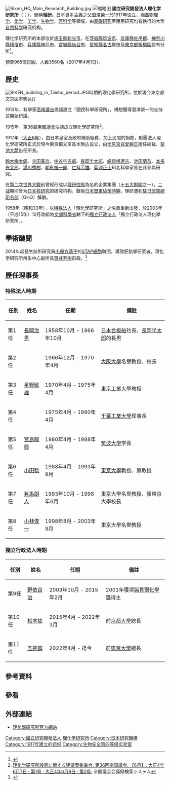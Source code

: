 {{Infobox Chinese
|pic=RIKEN logo.png
|picsize=64px
|kanji=理化学研究所
|kana=りかがくけんきゅうしょ
|romaji=Rikagaku Kenkyūsho
|kanji2=理研
|kana2=りけん
|romaji2=Riken
}}
[[File:Riken_HQ_Main_Research_Building.jpg|thumb]]
[[File:RIKEN_AICS_28.08.2011.jpg|缩略图]]
'''國立研究開發法人理化学研究所'''（{{lang-ja|理化学研究所}}；{{lang-en|Institute of Physical and Chemical Research}}），簡稱'''理研'''。日本資本主義之父[[澀澤榮一|澀澤榮一]]於1917年设立，涵蓋[[物理学|物理学]]、[[化学|化学]]、[[工学|工学]]、[[生物学|生物学]]、[[医学|医科学]]等領域，由[[基礎研究|基礎研究]]至應用研究均有執行的大型[[自然科学|自然科学]]研究机构。

理化学研究所的本部位於[[埼玉縣|埼玉縣]][[和光市|和光市]]，在[[茨城縣|茨城縣]][[筑波市|筑波市]]、[[兵庫縣|兵庫縣]][[佐用郡|佐用郡]]、[[神奈川縣|神奈川縣]][[横濱市|横濱市]]、[[兵庫縣|兵庫縣]][[神戶市|神戶市]]、[[宮城縣|宮城縣]][[仙台市|仙台市]]、[[愛知縣|愛知縣]][[名古屋市|名古屋市]]及[[東京都|東京都]][[板橋區_(日本)|板橋區]]設有分所<ref>{{Cite web |url=http://www.riken.go.jp/r-world/info/inquiry/index.html |title=存档副本 |access-date=2012-01-29 |archive-url=https://web.archive.org/web/20120219230337/http://www.riken.go.jp/r-world/info/inquiry/index.html |archive-date=2012-02-19 |dead-url=yes }}</ref>。

預算965億日圓，人数3560名（2017年4月1日）。

==歷史==
[[File:RIKEN_building_in_Taisho_period.JPG|thumb]]時期的理化學研究所，位於現今東京都文京區本駒込]]

1913年，科學家[[高峰讓吉|高峰讓吉]]倡議設立「國民科學研究所」，構想獲得澀澤榮一的支持並開始研議。

1915年，第36屆[[帝國議會_(日本)|帝國議會]]決議成立理化學研究所<ref>[http://teikokugikai-i.ndl.go.jp/SENTAKU/syugiin/036/7241/main.html 理化学研究所設置に関する建議案委員会. 第36回帝国議会. 【6月】. 大正4年6月7日 · 第1号 · 大正4年6月8日 · 第2号.] {{Wayback|url=http://teikokugikai-i.ndl.go.jp/SENTAKU/syugiin/036/7241/main.html |date=20160304102358 }} 帝国議会会議録検索システム</ref>。

1917年（[[大正6年|大正6年]]），由日本皇室及政府補助經費，加上民間的捐款，財團法人理化學研究所正式於現今東京都文京區本駒込设立，由[[伏見宮貞愛親王|伏見宮貞愛親王]]擔任總裁、[[菊池大麓|菊池大麓]]出任所長。

[[鈴木梅太郎|鈴木梅太郎]]、[[寺田寅彦|寺田寅彦]]、[[中谷宇吉郎|中谷宇吉郎]]、[[長岡半太郎|長岡半太郎]]、[[嵯峨根遼吉|嵯峨根遼吉]]、[[池田菊苗|池田菊苗]]、[[本多光太郎|本多光太郎]]、[[湯川秀樹|湯川秀樹]]、[[朝永振一郎|朝永振一郎]]、[[仁科芳雄|仁科芳雄]]、[[菊池正士|菊池正士]]知名科學家皆在此參與研究。

在[[第二次世界大戰|第二次世界大戰]]前曾經形成以[[理研集團|理研控股]]為名的企業集團（[[財閥#十五大財閥|十五大財閥]]之一），[[二战|二战]]期间曾为[[日本核研究|日本核研究]]的研究机构。戰後[[日本盟軍佔領時期|日本盟軍佔領時期]]，理研遭到[[駐日盟軍總司令部|駐日盟軍總司令部]]（GHQ）解散。

1958年（昭和33年），以[[特殊法人|特殊法人]]「理化學研究所」之名義重新出發，於2003年（平成15年）10月改組為[[文部科學省|文部科學省]]轄下的[[獨立行政法人|獨立行政法人]]「獨立行政法人理化學研究所」。

==學術醜聞==
2014年起發生該所研究員[[小保方晴子|小保方晴子]]的[[STAP細胞|STAP細胞]]醜聞，導致胚胎學研究者，理化学研究所再生中心副所長[[笹井芳樹|笹井芳樹]]自殺。<ref>{{cite news|title=愛徒論文造假 名教授上吊亡|url=http://www.chinatimes.com/newspapers/20140806000437-260102|publisher=中國時報|date=2014-08-06|accessdate=2015-09-15|archive-date=2019-06-29|archive-url=https://web.archive.org/web/20190629011125/https://www.chinatimes.com/newspapers/20140806000437-260102|dead-url=no}}</ref>

== 歷任理事長 ==
=== 特殊法人時期 ===
{| class="wikitable" style="font-size:95%; border-right-style:none; border-left-style:none;"
!任別!!姓名!!任期!!備註
|-
|第1任||[[長岡治男|長岡治男]]||1958年10月 - 1966年10月||[[日本合板船|日本合板船]]社長、[[長岡半太郎|長岡半太郎]]的長男
|-
|第2任||{{Link-ja|赤堀四郎|赤堀四郎}}||1966年12月 - 1970年4月||[[大阪大學|大阪大學]]名譽教授、校長
|-
|第3任||[[星野敏雄|星野敏雄]]||1970年{{0}}4月 - 1975年4月||[[東京工業大學|東京工業大學]]教授
|-
|第4任||{{Link-ja|福井伸二|福井伸二}}||1975年{{0}}4月 - 1980年4月||[[千葉工業大學|千葉工業大學]]理事長
|-
|第5任||[[宮島龍興|宮島龍興]]||1980年{{0}}4月 - 1988年4月||[[筑波大學|筑波大學]]学長
|-
|第6任||[[小田稔|小田稔]]||1988年{{0}}4月 - 1993年9月||[[東京大學|東京大學]]教授、原{{Link-ja|宇宙科學研究所|宇宙科学研究所}}教授
|-
|第7任||[[有馬朗人|有馬朗人]]||1993年10月 - 1998年6月||東京大學名譽教授、原東京大學校長
|-
|第8任||[[小林俊一|小林俊一]]||1998年{{0}}8月 - 2003年9月||東京大學名譽教授
|}

=== 獨立行政法人時期 ===
{| class="wikitable"
|-
! 任別 || 姓名 || 任期 || 備註
|-
| 第9任 || [[野依良治|野依良治]] || 2003年10月 - 2015年2月 || 2001年獲得[[諾貝爾化學獎|諾貝爾化學獎]]得主
|-
| 第10任 || [[松本紘|松本紘]] || 2015年4月 - 2022年3月 || 前[[京都大學|京都大學]]總長
|-
| 第11任 || [[五神真|五神真]] || 2022年4月 - 迄今 || 前[[東京大學|東京大學]]總長
|}

==參考資料==
{{reflist}}

==參看==

==外部連結==
*[https://web.archive.org/web/20110925205213/http://www.riken.go.jp/index_j.html 理化學研究所官方網站]

{{日本独立行政法人}}
{{Authority control}}
[[Category:國立研究開發法人|Category:國立研究開發法人]]
[[Category:理化学研究所|]]
[[Category:日本研究機構|Category:日本研究機構]]
[[Category:1917年建立的组织|Category:1917年建立的组织]]
[[Category:生物安全第四等级实验室|Category:生物安全第四等级实验室]]